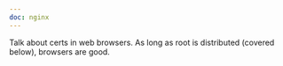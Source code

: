 ```yaml
---
doc: nginx
---
```


Talk about certs in web browsers. As long as root is distributed (covered below), browsers are good.
